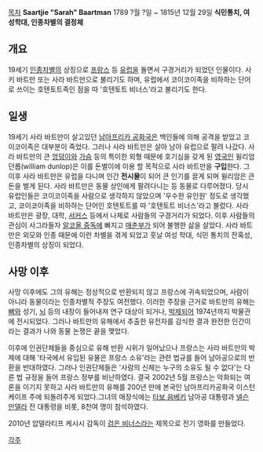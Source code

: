 [[목차]]
'''Saartjie "Sarah" Baartman'''
1789 ?월 ?일 ~ 1815년 12월 29일
'''식민통치, 여성학대, 인종차별의 결정체'''

== 개요 ==
19세기 [[인종차별]]의 상징으로 [[프랑스]] 등 [[유럽]]을 돌면서 구경거리가 되었던 인물이다. 사키 바트만 또는 사라 바트만으로 불리기도 하며, 유럽에서 코이코이족을 비하하는 단어로 쓰이는 호텐토트족인 점을 따 '호텐토트 비너스'라고 불리기도 한다.

== 일생 ==
19세기 사라 바트만이 살고있던 [[남아프리카 공화국]]은 백인들에 의해 공격을 받았고 코이코이족은 대부분이 죽었다. 그러나 사라 바트만은 살아 남아 유럽으로 팔려 나갔다.  사라 바트만의 큰 [[엉덩이]]와 [[가슴]] 등의 특이한 외형 때문에 호기심을 갖게 된 [[영국인]] 윌리엄 던롭(william dunlop)은 이를 돈벌이에 이용 할 목적으로 사라 바트만을 '''구입'''한다. 그 이후 사라 바트만은 유럽을 다니며 인간 '''전시물'''이 되어 큰 인기를 끌게 되며 윌리암은 큰 돈을 벌게 된다. 사라 바트만은 동물 상인에게 팔려다니는 등 동물로 다루어졌다. 당시 유럽인들은 코이코이족을 사람으로 생각하지 않았으며 '우수한 유인원' 정도로 생각했고, 코이코이족을 비하하는 단어인 호텐토트를 따 '호텐토트 비너스'라고 불렀다. 사라 바트만은 광장, 대학, [[서커스]] 등에서 나체로 사람들의 구경거리가 되었다. 이후 사람들의 관심이 사그라들자 [[알코올 중독]]에 빠지고 [[매춘부]]가 되어 불행한 삶을 살았다. 사라 바트만은 외모와 인종 때문에 이런 차별을 겪게 되었고 훗날 여성 학대, 식민 통치의 잔혹성, 인종차별의 상징이 되었다.

== 사망 이후 ==
사망 이후에도 그의 유해는 정상적으로 반환되지 않고 프랑스에 귀속되었으며, 사람이 아니라 동물이라는 인종차별적 주장도 여전했다. 이러한 주장을 근거로 바트만의 유해는 [[뼈]]와 성기, [[뇌]] 등의 내장이 들어내져 연구 대상이 되거나, [[박제]]되어 1974년까지 박물관에 전시되었다. 그러나 바트만의 유해에서 추출한 유전자를 감식한 결과 완전한 인간이라는 결과가 나와 동물 논쟁은 끝을 맺었다.

이후에 인권단체들을 중심으로 유해 반환 시위가 일어났으나 프랑스는 사라 바트만의 박제에 대해 '타국에서 유입된 유물은 프랑스 소유'라는 관련 법규를 들어 남아공으로의 반환을 반대하였다. 그러나 인권단체들은 '사람의 신체는 누구의 소유도 될 수 없다'는 다른 법 규정을 들어 프랑스 정부를 비난하였다. 결국 2002년 5월 프랑스는 악화되는 여론을 이기지 못하고 사라 바트만의 유해를 200년 만에 본국인 남아프리카공화국 이스턴케이프 주에 되돌려주게 되었다.그녀의 매장식에는 [[타보 음베키]] 남아공 대통령과 [[넬슨 만델라]] 전 대통령을 비롯, 8천여 명이 참석하였다.

2010년 압델라티프 케시시 감독이 [[검은 비너스]]라는 제목으로 전기 영화를 만들었다.

[[각주]]
